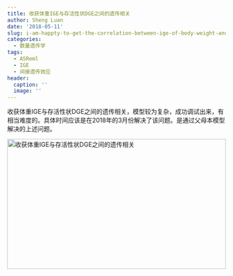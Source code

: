 ```yaml
---
title: 收获体重IGE与存活性状DGE之间的遗传相关
author: Sheng Luan
date: '2018-05-11'
slug: i-am-happty-to-get-the-correlation-between-ige-of-body-weight-and-dge-of-survival
categories:
  - 数量遗传学
tags:
  - ASReml
  - IGE
  - 间接遗传效应
header:
  caption: ''
  image: ''
---
```



收获体重IGE与存活性状DGE之间的遗传相关，模型较为复杂，成功调试出来，有相当难度的。具体时间应该是在2018年的3月份解决了该问题。是通过父母本模型解决的上述问题。

<div>
<img src = "/post/images/IGEandDGEcor.jpg" alt = "收获体重IGE与存活性状DGE之间的遗传相关" height = "300" width = "100%">
</div>